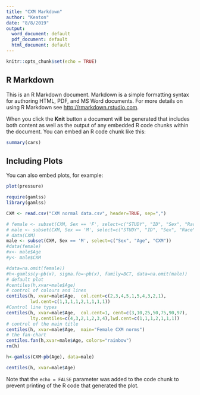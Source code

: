 ```yaml
---
title: "CXM Markdown"
author: "Keaton"
date: "8/8/2019"
output:
  word_document: default
  pdf_document: default
  html_document: default
---
```


```r
knitr::opts_chunk$set(echo = TRUE)
```

## R Markdown

This is an R Markdown document. Markdown is a simple formatting syntax for authoring HTML, PDF, and MS Word documents. For more details on using R Markdown see <http://rmarkdown.rstudio.com>.

When you click the **Knit** button a document will be generated that includes both content as well as the output of any embedded R code chunks within the document. You can embed an R code chunk like this:

```r
summary(cars)
```

## Including Plots

You can also embed plots, for example:

```r
plot(pressure)
```


```r
require(gamlss)
library(gamlss)

CXM <- read.csv("CXM normal data.csv", header=TRUE, sep=",")
```







```r
# female <- subset(CXM, Sex == 'F', select=c("STUDY", "ID", "Sex", "Race", "Age", "Ht", "HtV", "Ht.z", "Wt.z", "BMI.z", "Genit.Tanner.Stage", "CXM"))
# male <- subset(CXM, Sex == 'M', select=c("STUDY", "ID", "Sex", "Race", "Age", "Ht", "HtV", "Ht.z", "Wt.z", "BMI.z", "Genit.Tanner.Stage", "CXM"))
# data(CXM)
male <- subset(CXM, Sex == 'M', select=c("Sex", "Age", "CXM"))
#data(female)
#x<- male$Age
#y<- male$CXM
```


```r
#data=na.omit(female))
#h<-gamlss(y~pb(x), sigma.fo=~pb(x), family=BCT, data=na.omit(male)) 
# default plot
#centiles(h,xvar=male$Age)
# control of colours and lines
centiles(h, xvar=male$Age,  col.cent=c(2,3,4,5,1,5,4,3,2,1), 
         lwd.cent=c(1,1,1,1,2,1,1,1,1))
#Control line types
centiles(h, xvar=male$Age,  col.cent=1, cent=c(3,10,25,50,75,90,97), 
         lty.centiles=c(4,3,2,1,2,3,4),lwd.cent=c(1,1,1,2,1,1,1))
# control of the main title
centiles(h, xvar=male$Age,  main="Female CXM norms")
# the fan-chart
centiles.fan(h,xvar=male$Age, colors="rainbow")
rm(h)
```


```r
h<-gamlss(CXM~pb(Age), data=male) 
```

```r
centiles(h, xvar=male$Age)
```



Note that the `echo = FALSE` parameter was added to the code chunk to prevent printing of the R code that generated the plot.

